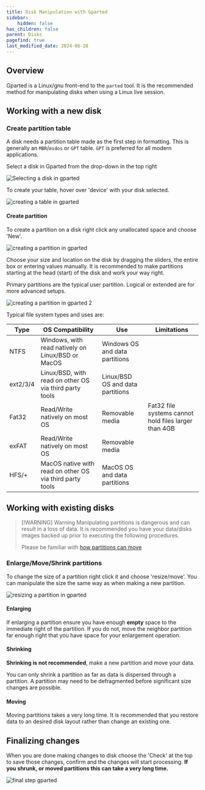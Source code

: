 ```yaml
---
title: Disk Manipulation with Gparted
sidebar:
    hidden: false
has_children: false
parent: Disks
pagefind: true
last_modified_date: 2024-06-28
---
```



<UseLLCD />

## Overview
Gparted is a Linux/gnu front-end to the `parted` tool. It is the recommended method for manipulating disks when using a Linux live session.

## Working with a new disk
### Create partition table
A disk needs a partition table made as the first step in formatting. This is generally an `MBR`/`msdos` or `GPT` table. `GPT` is preferred for all modern applications.

Select a disk in Gparted from the drop-down in the top right

![Selecting a disk in gparted](../../../assets/gparted/gparted_disk_sel.png)

To create your table, hover over 'device' with your disk selected.

![creating a table in gparted](../../../assets/gparted/gparted_create_table.png)

#### Create partition
To create a partition on a disk right click any unallocated space and choose 'New'. 

![creating a partition in gparted](../../../assets/gparted/gparted_create_part.png)

Choose your size and location on the disk by dragging the sliders, the entire box or entering values manually. It is recommended to make partitions starting at the head (start) of the disk and work your way right.

Primary partitions are the typical user partition. Logical or extended are for more advanced setups.

![creating a partition in gparted 2](../../../assets/gparted/gparted_create_part2.png)

Typical file system types and uses are:

|Type|OS Compatibility|Use|Limitations
|---|---|---|---|
|NTFS|Windows, with read natively on Linux/BSD or MacOS|Windows OS and data partitions|
|ext2/3/4|Linux/BSD, with read on other OS via third party tools|Linux/BSD OS and data partitions
|Fat32|Read/Write natively on most OS|Removable media|Fat32 file systems cannot hold files larger than 4GB|
|exFAT|Read/Write natively on most OS|Removable media|
HFS/+|MacOS native with read on other OS via third party tools|MacOS OS and data partitions

## Working with existing disks

> [!WARNING] Warning
> Manipulating partitions is dangerous and can result in a loss of data. It is recommended you have your data/disks images backed up prior to executing the following procedures.
> 
> Please be familiar with [how partitions can move](/docs/factoids/how-parts-move)

### Enlarge/Move/Shrink partitions
To change the size of a partition right click it and choose 'resize/move'. You can manipulate the size the same way as when making a new partition.

![resizing a partition in gparted](../../../assets/gparted/gparted_part_res.png)

#### Enlarging
If enlarging a partition ensure you have enough **empty** space to the immediate right of the partition. If you do not, move the neighbor partition far enough right that you have space for your enlargement operation.

#### Shrinking
**Shrinking is not recommended**, make a new partition and move your data.

You can only shrink a partition as far as data is dispersed through a partition. A partition may need to be defragmented before significant size changes are possible.

#### Moving
Moving partitions takes a very long time. It is recommended that you restore data to an desired disk layout rather than change an existing one.

## Finalizing changes
When you are done making changes to disk choose the 'Check' at the top to save those changes, confirm and the changes will start processing. **If you shrunk, or moved partitions this can take a very long time.**

![final step gparted](../../../assets/gparted/gparted_disk_final.png)
